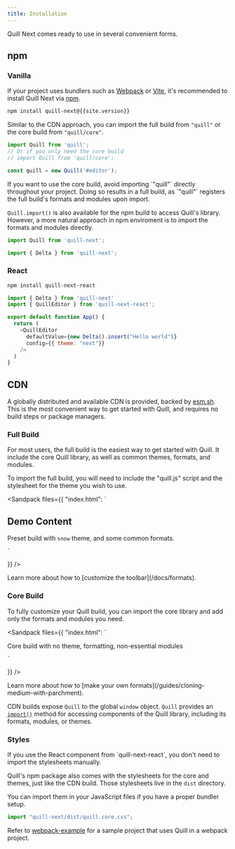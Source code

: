 ```yaml
---
title: Installation
---
```


Quill Next comes ready to use in several convenient forms.

## npm

### Vanilla

If your project uses bundlers such as [Webpack](https://webpack.js.org/) or [Vite](https://vitejs.dev/),
it's recommended to install Quill Next via [npm](https://www.npmjs.com/).

```bash
npm install quill-next@{{site.version}}
```

Similar to the CDN approach, you can import the full build from `"quill"` or the core build from `"quill/core"`.

```js
import Quill from 'quill';
// Or if you only need the core build
// import Quill from 'quill/core';

const quill = new Quill('#editor');
```

<Hint>
If you want to use the core build, avoid importing `"quill"` directly throughout your project.
Doing so results in a full build, as `"quill"` registers the full build's formats and modules upon import.
</Hint>

`Quill.import()` is also available for the npm build to access Quill's library.
However, a more natural approach in npm enviroment is to import the formats and modules directly.

```js
import Quill from 'quill-next';

import { Delta } from 'quill-next';
```

### React

```bash
npm install quill-next-react
```

```js
import { Delta } from 'quill-next'
import { QuillEditor } from 'quill-next-react';

export default function App() {
  return (
    <QuillEditor
      defaultValue={new Delta().insert("Hello world")}
      config={{ theme: "next"}}
    />
  )
}
```


## CDN

A globally distributed and available CDN is provided, backed by [esm.sh](https://esm.sh/).
This is the most convenient way to get started with Quill, and requires no build steps or package managers.

### Full Build

For most users, the full build is the easiest way to get started with Quill.
It include the core Quill library, as well as common themes, formats, and modules.

To import the full build, you will need to include the "quill.js" script and the stylesheet for the theme you wish to use.

<Sandpack
  files={{
    "index.html": `
<link href="https://esm.sh/quill-next/dist/quill.snow.css" rel="stylesheet" />

<div id="editor">
  <h2>Demo Content</h2>
  <p>Preset build with <code>snow</code> theme, and some common formats.</p>
</div>

<script type="module">

  const quill = new Quill('#editor', {
    theme: 'snow'
  });
</script>
    `
  }}
/>

<Hint>
Learn more about how to [customize the toolbar](/docs/formats).
</Hint>

### Core Build

To fully customize your Quill build, you can import the core library and add only the formats and modules you need.

<Sandpack
  files={{
    "index.html": `
<link href="https://esm.sh/quill-next/dist/quill.core.css" rel="stylesheet" />

<div id="editor">
  <p>Core build with no theme, formatting, non-essential modules</p>
</div>

<script type="module">

  const quill = new Quill('#editor');
</script>
    `
  }}
/>

<Hint>
Learn more about how to [make your own formats](/guides/cloning-medium-with-parchment).
</Hint>

CDN builds expose `Quill` to the global `window` object.
`Quill` provides an [`import()`](/docs/api#import) method for accessing components of the Quill library, including its formats, modules, or themes.

### Styles

<Callout>
  If you use the React component from `quill-next-react`, you don't need to import the stylesheets manually.
</Callout>

Quill's npm package also comes with the stylesheets for the core and themes, just like the CDN build.
Those stylesheets live in the `dist` directory.

You can import them in your JavaScript files if you have a proper bundler setup.

```js
import "quill-next/dist/quill.core.css";
```

Refer to [webpack-example](https://github.com/quilljs/webpack-example) for a sample project that uses Quill in a webpack project.
